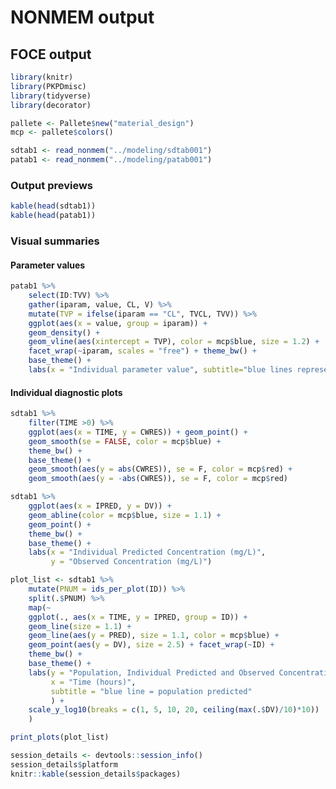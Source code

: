# NONMEM output

## FOCE output

```r
library(knitr)
library(PKPDmisc)
library(tidyverse)
library(decorator)
```

```r
pallete <- Pallete$new("material_design")
mcp <- pallete$colors() 
```

```r
sdtab1 <- read_nonmem("../modeling/sdtab001")
patab1 <- read_nonmem("../modeling/patab001")
```

### Output previews
```r
kable(head(sdtab1))
kable(head(patab1))
```

### Visual summaries

#### Parameter values
```r
patab1 %>% 
    select(ID:TVV) %>%
    gather(iparam, value, CL, V) %>%
    mutate(TVP = ifelse(iparam == "CL", TVCL, TVV)) %>%
    ggplot(aes(x = value, group = iparam)) +
    geom_density() +  
    geom_vline(aes(xintercept = TVP), color = mcp$blue, size = 1.2) + 
    facet_wrap(~iparam, scales = "free") + theme_bw() +
    base_theme() +
    labs(x = "Individual parameter value", subtitle="blue lines represent population typical value")
```

#### Individual diagnostic plots


```r
sdtab1 %>%
    filter(TIME >0) %>%
    ggplot(aes(x = TIME, y = CWRES)) + geom_point() +
    geom_smooth(se = FALSE, color = mcp$blue) +
    theme_bw() +
    base_theme() +
    geom_smooth(aes(y = abs(CWRES)), se = F, color = mcp$red) + 
    geom_smooth(aes(y = -abs(CWRES)), se = F, color = mcp$red) 
```

```r
sdtab1 %>%
    ggplot(aes(x = IPRED, y = DV)) + 
    geom_abline(color = mcp$blue, size = 1.1) +
    geom_point() +
    theme_bw() +
    base_theme() +
    labs(x = "Individual Predicted Concentration (mg/L)", 
         y = "Observed Concentration (mg/L)")
```

```r
plot_list <- sdtab1 %>%
    mutate(PNUM = ids_per_plot(ID)) %>%
    split(.$PNUM) %>%
    map(~
    ggplot(., aes(x = TIME, y = IPRED, group = ID)) +
    geom_line(size = 1.1) +
    geom_line(aes(y = PRED), size = 1.1, color = mcp$blue) + 
    geom_point(aes(y = DV), size = 2.5) + facet_wrap(~ID) +
    theme_bw() +
    base_theme() +
    labs(y = "Population, Individual Predicted and Observed Concentrations (mg/L)", 
         x = "Time (hours)",
         subtitle = "blue line = population predicted"
         ) +
    scale_y_log10(breaks = c(1, 5, 10, 20, ceiling(max(.$DV)/10)*10))
    )

print_plots(plot_list)
```

```r
session_details <- devtools::session_info()
session_details$platform
knitr::kable(session_details$packages)
```

